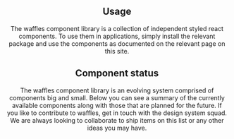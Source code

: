 

<Header
  pageTitle="Introduction"
  overview="Use React components to build user interfaces."
/>

<Section>

## Usage

The waffles component library is a collection of independent styled react components. To use them in applications, simply install the relevant package and use the components as documented on the relevant page on this site.

</Section>

<Section>

## Component status

The waffles component library is an evolving system comprised of components big and small. Below you can see a summary of the currently available components along with those that are planned for the future. If you like to contribute to waffles, get in touch with the design system squad. We are always looking to collaborate to ship items on this list or any other ideas you may have.

<ComponentStatusTable />

</Section>

